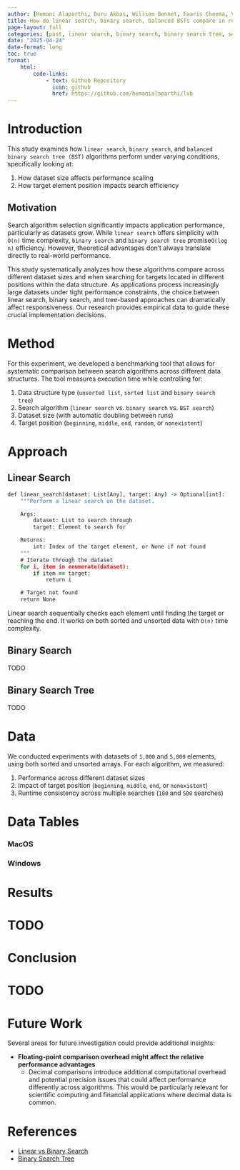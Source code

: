 ```yaml
---
author: [Hemani Alaparthi, Duru Akbas, Williem Bennet, Faaris Cheema, Vivian Potts]
title: How do linear search, binary search, balanced BSTs compare in runtime efficiency across varying dataset sizes and target positions?
page-layout: full
categories: [post, linear search, binary search, binary search tree, search]
date: "2025-04-24"
date-format: long
toc: true
format:
    html:
        code-links:    
            - text: Github Repository
              icon: github
              href: https://github.com/hemanialaparthi/lvb
---
```


# Introduction

This study examines how `linear search`, `binary search`, and `balanced binary search tree (BST)` algorithms perform under varying conditions, specifically looking at:

1. How dataset size affects performance scaling
2. How target element position impacts search efficiency

## Motivation

Search algorithm selection significantly impacts application performance, particularly as datasets grow. While `linear search` offers simplicity with `O(n)` time complexity, `binary search` and `binary search tree` promise`O(log n)` efficiency. However, theoretical advantages don't always translate directly to real-world performance.

This study systematically analyzes how these algorithms compare across different dataset sizes and when searching for targets located in different positions within the data structure. As applications process increasingly large datasets under tight performance constraints, the choice between linear search, binary search, and tree-based approaches can dramatically affect responsiveness. Our research provides empirical data to guide these crucial implementation decisions.

# Method

For this experiment, we developed a benchmarking tool that allows for systematic comparison between search algorithms across different data structures. The tool measures execution time while controlling for:

1. Data structure type (`unsorted list`, `sorted list` and `binary search tree`)
2. Search algorithm (`linear search` vs. `binary search` vs. `BST search`)
3. Dataset size (with automatic doubling between runs)
4. Target position (`beginning`, `middle`, `end`, `random`, or `nonexistent`)

# Approach

## Linear Search

```cmd
def linear_search(dataset: List[Any], target: Any) -> Optional[int]:
    """Perform a linear search on the dataset.

    Args:
        dataset: List to search through
        target: Element to search for

    Returns:
        int: Index of the target element, or None if not found
    """
    # Iterate through the dataset
    for i, item in enumerate(dataset):
        if item == target:
            return i

    # Target not found
    return None
```

Linear search sequentially checks each element until finding the target or reaching the end. It works on both sorted and unsorted data with `O(n)` time complexity.

## Binary Search

TODO

## Binary Search Tree

TODO

# Data

We conducted experiments with datasets of `1,000` and `5,000` elements, using both sorted and unsorted arrays. For each algorithm, we measured:

1. Performance across different dataset sizes
2. Impact of target position (`beginning`, `middle`, `end`, or `nonexistent`)
3. Runtime consistency across multiple searches (`100` and `500` searches)

# Data Tables

### MacOS

### Windows

# Results

# TODO

# Conclusion

# TODO

# Future Work

Several areas for future investigation could provide additional insights:

- **Floating-point comparison overhead might affect the relative performance advantages**
    - Decimal comparisons introduce additional computational overhead and potential precision issues that could affect performance differently across algorithms. This would be particularly relevant for scientific computing and financial applications where decimal data is common.

# References

- [Linear vs Binary Search](https://www.geeksforgeeks.org/linear-search-vs-binary-search/)
- [Binary Search Tree](https://www.geeksforgeeks.org/introduction-to-binary-search-tree/)
